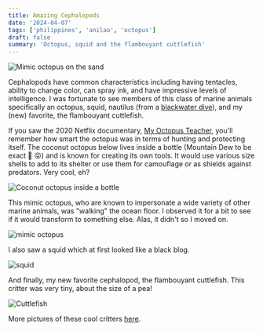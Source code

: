 ```yaml
---
title: Amazing Cephalopods
date: '2024-04-07'
tags: ['philippines', 'anilao', 'octopus']
draft: false
summary: 'Octopus, squid and the flambouyant cuttlefish'
---
```


<Image
  src="/static/images/anilao-octopus-cuttlefish/mimic-octopus.jpg"
  width={800}
  height={840}
  alt="Mimic octopus on the sand"
/>

Cephalopods have common characteristics including having tentacles, ability to change color, can spray ink, and have impressive levels of intelligence. I was fortunate to see members of this class of marine animals specifically an octopus, squid, nautilus (from a [blackwater dive](https://blog.glcodeworks.com/blog/anilao-blackwater)), and my (new) favorite, the flambouyant cuttlefish.

If you saw the 2020 Netflix documentary, [My Octopus Teacher](https://www.netflix.com/title/81045007), you'll remember how smart the octopus was in terms of hunting and protecting itself. The coconut octopus below lives inside a bottle (Mountain Dew to be exact 🍾 😝) and is known for creating its own tools. It would use various size shells to add to its shelter or use them for camouflage or as shields against predators. Very cool, eh?

<Image
  src="/static/images/anilao-octopus-cuttlefish/coconut-octopus.jpg"
  width={800}
  height={600}
  alt="Coconut octopus inside a bottle"
/>

This mimic octopus, who are known to impersonate a wide variety of other marine animals, was "walking" the ocean floor. I observed it for a bit to see if it would transform to something else. Alas, it didn't so I moved on.

<Image
  src="/static/images/anilao-octopus-cuttlefish/mimic-octopus.jpg"
  width={800}
  height={600}
  alt="mimic octopus"
/>

I also saw a squid which at first looked like a black blog.

<Image
  src="public/static/images/anilao-octopus-cuttlefish/squid.jpg"
  width={800}
  height={600}
  alt="squid"
/>

And finally, my new favorite cephalopod, the flambouyant cuttlefish. This critter was very tiny, about the size of a pea!

<Image
  src="/static/images/anilao-octopus-cuttlefish/cuttlefish.jpg"
  width={800}
  height={600}
  alt="Cuttlefish"
/>

More pictures of these cool critters [here](https://www.smugmug.com/app/organize/Smart-Gallery).
